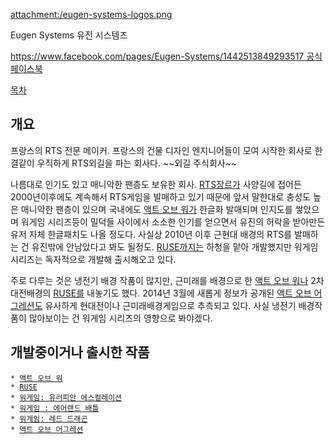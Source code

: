 attachment:/eugen-systems-logos.png

Eugen Systems
유진 시스템즈

[[https://www.facebook.com/pages/Eugen-Systems/1442513849293517 공식 페이스북]]

[[목차]]

== 개요 ==
프랑스의 RTS 전문 메이커. 
프랑스의 건물 디자인 엔지니어들이 모여 시작한 회사로 한결같이 우직하게 RTS외길을 파는 회사다. ~~외길 주식회사~~

나름대로 인기도 있고 매니악한 팬층도 보유한 회사. [[RTS]]장르가 사양길에 접어든 2000년이후에도 계속해서 RTS게임을 발매하고 있기 때문에 앞서 말한대로 충성도 높은 매니악한 팬층이 있으며 국내에도 [[액트 오브 워]]가 한글화 발매되며 인지도를 쌓았으며 워게임 시리즈등이 밀덕들 사이에서 소소한 인기를 얻으면서 유진의 허락을 받아만든 유저 자체 한글패치도 나올 정도다. 사실상 2010년 이후 근현대 배경의 RTS를 발매하는 건 유진밖에 안남았다고 봐도 될정도. [[RUSE]]까지는 하청을 맡아 개발했지만 워게임 시리즈는 독자적으로 개발해 출시해오고 있다. 

주로 다루는 것은 냉전기 배경 작품이 많지만, 근미래를 배경으로 한 [[액트 오브 워]]나 2차대전배경의 [[RUSE]]를 내놓기도 했다. 2014년 3월에 새롭게 정보가 공개된 [[액트 오브 어그레션]]도 유사하게 현대전이나 근미래배경게임으로 추측되고 있다. 사실 냉전기 배경작품이 많아보이는 건 워게임 시리즈의 영향으로 봐야겠다.

== 개발중이거나 출시한 작품 ==
 * [[액트 오브 워]]
 * [[RUSE]]
 * [[워게임: 유러피안 에스컬레이션]]
 * [[워게임 : 에어랜드 배틀]]
 * [[워게임: 레드 드래곤]]
 * [[액트 오브 어그레션]]
